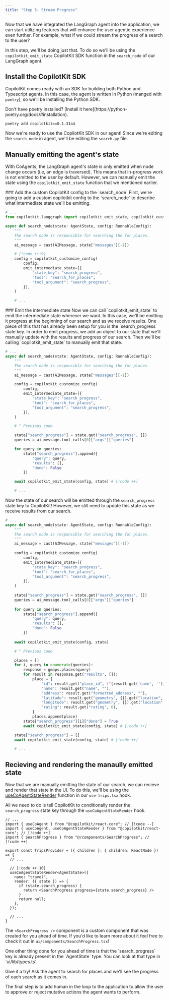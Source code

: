 ```yaml
---
title: "Step 5: Stream Progress"
---
```


Now that we have integrated the LangGraph agent into the application, we can start utilizing features that will enhance the
user agentic experience even further. For example, what if we could stream the progress of a search to the user?

In this step, we'll be doing just that. To do so we'll be using the `copilotkit_emit_state` CopilotKit SDK function in the
`search_node` of our LangGraph agent.

## Install the CopilotKit SDK

CopilotKit comes ready with an SDK for building both Python and Typescript agents. In this case, the agent is written in Python
(manged with `poetry`), so we'll be installing the Python SDK.

<Callout>
Don't have poetry installed? [Install it here](https://python-poetry.org/docs/#installation).
</Callout>

```shell title="agent/"
poetry add copilotkit==0.1.31a4
```

Now we're ready to use the CopilotKit SDK in our agent! Since we're editing the `search_node` in agent, we'll be
editing the `search.py` file.

## Manually emitting the agent's state

With CoAgents, the LangGraph agent's state is only emitted when node change occurs (i.e, an edge is traversed). This means
that in-progress work is not emitted to the user by default. However, we can manually emit the state using the `copilotkit_emit_state`
function that we mentioned earlier.

<Steps>
<Step>
### Add the custom CopilotKit config to the `search_node`
First, we're going to add a custom copilotkit config to the `search_node` to describe what intermediate state
we'll be emitting.

```python title="agent/travel/search.py" {3-5}
# ...
from copilotkit.langgraph import copilotkit_emit_state, copilotkit_customize_config # [!code ++]

async def search_node(state: AgentState, config: RunnableConfig):
    """
    The search node is responsible for searching the for places.
    """
    ai_message = cast(AIMessage, state["messages"][-1])

    # [!code ++:9]
    config = copilotkit_customize_config(
        config,
        emit_intermediate_state=[{
            "state_key": "search_progress",
            "tool": "search_for_places",
            "tool_argument": "search_progress",
        }],
    )

    # ...
```
</Step>
<Step>
### Emit the intermediate state
Now we can call `copilotkit_emit_state` to emit the intermediate state wherever we want. In this case, we'll be emitting it
progress at the beginning of our search and as we receive results.

<Callout>
One piece of this that has already been setup for you is the `search_progress` state key. In order to emit progress, we add
an object to our state that we'll manually update with the results and progress of our search. Then we'll be calling `copilotkit_emit_state`
to manually emit that state.
</Callout>

```python title="agent/travel/search.py"
# ...
async def search_node(state: AgentState, config: RunnableConfig):
    """
    The search node is responsible for searching the for places.
    """
    ai_message = cast(AIMessage, state["messages"][-1])

    config = copilotkit_customize_config(
        config,
        emit_intermediate_state=[{
            "state_key": "search_progress",
            "tool": "search_for_places",
            "tool_argument": "search_progress",
        }],
    )

    # ^ Previous code

    state["search_progress"] = state.get("search_progress", [])
    queries = ai_message.tool_calls[0]["args"]["queries"]

    for query in queries:
        state["search_progress"].append({
            "query": query,
            "results": [],
            "done": False
        })

    await copilotkit_emit_state(config, state) # [!code ++]

    # ...
```

Now the state of our search will be emitted through the `search_progress` state key to CopilotKit! However, we still need to update this
state as we receive results from our search.

```python title="agent/travel/search.py"
# ...
async def search_node(state: AgentState, config: RunnableConfig):
    """
    The search node is responsible for searching the for places.
    """
    ai_message = cast(AIMessage, state["messages"][-1])
  
    config = copilotkit_customize_config(
        config,
        emit_intermediate_state=[{
            "state_key": "search_progress",
            "tool": "search_for_places",
            "tool_argument": "search_progress",
        }],
    )
  
    state["search_progress"] = state.get("search_progress", [])
    queries = ai_message.tool_calls[0]["args"]["queries"]
  
    for query in queries:
        state["search_progress"].append({
            "query": query,
            "results": [],
            "done": False
        })
  
    await copilotkit_emit_state(config, state) 

    # ^ Previous code

    places = []
    for i, query in enumerate(queries):
        response = gmaps.places(query)
        for result in response.get("results", []):
            place = {
                "id": result.get("place_id", f"{result.get('name', '')}-{i}"),
                "name": result.get("name", ""),
                "address": result.get("formatted_address", ""),
                "latitude": result.get("geometry", {}).get("location", {}).get("lat", 0),
                "longitude": result.get("geometry", {}).get("location", {}).get("lng", 0),
                "rating": result.get("rating", 0),
            }
            places.append(place)
        state["search_progress"][i]["done"] = True
        await copilotkit_emit_state(config, state) # [!code ++]

    state["search_progress"] = []
    await copilotkit_emit_state(config, state) # [!code ++]

    # ...

```
</Step>
</Steps>

## Recieving and rendering the manaully emitted state

Now that we are manually emitting the state of our search, we can recieve and render that state in the UI. To do this, 
we'll be using the [useCoAgentStateRender](/reference/hooks/useCoAgentStateRender) function in our `use-trips.tsx` hook.


All we need to do is tell CopilotKit to conditionally render the `search_progress` state key through the `useCoAgentStateRender` hook.

```tsx title="ui/lib/hooks/use-trips.tsx"
// ...
import { useCoAgent } from "@copilotkit/react-core"; // [!code --] 
import { useCoAgent, useCoAgentStateRender } from "@copilotkit/react-core"; // [!code ++]
import { SearchProgress } from "@/components/SearchProgress"; // [!code ++]

export const TripsProvider = ({ children }: { children: ReactNode }) => {
  // ...

  // [!code ++:10]
  useCoAgentStateRender<AgentState>({
    name: "travel",
    render: ({ state }) => {
      if (state.search_progress) {
        return <SearchProgress progress={state.search_progress} />
      }
      return null;
    },
  });

  // ...
}

```

The `<SearchProgress />` component is a custom component that was created for you ahead of time. If you'd like to
learn more about it feel free to check it out in `ui/components/SearchProgress.tsx`!

<Callout>
One other thing done for you ahead of time is that the `search_progress` key is already present in the `AgentState` type. You
can look at that type in `ui/lib/types.ts`.
</Callout>

Give it a try! Ask the agent to search for places and we'll see the progress of each search as it comes in. 

The final step is to add human in the loop to the application to allow the user to approve or reject mutative actions the 
agent wants to perform.